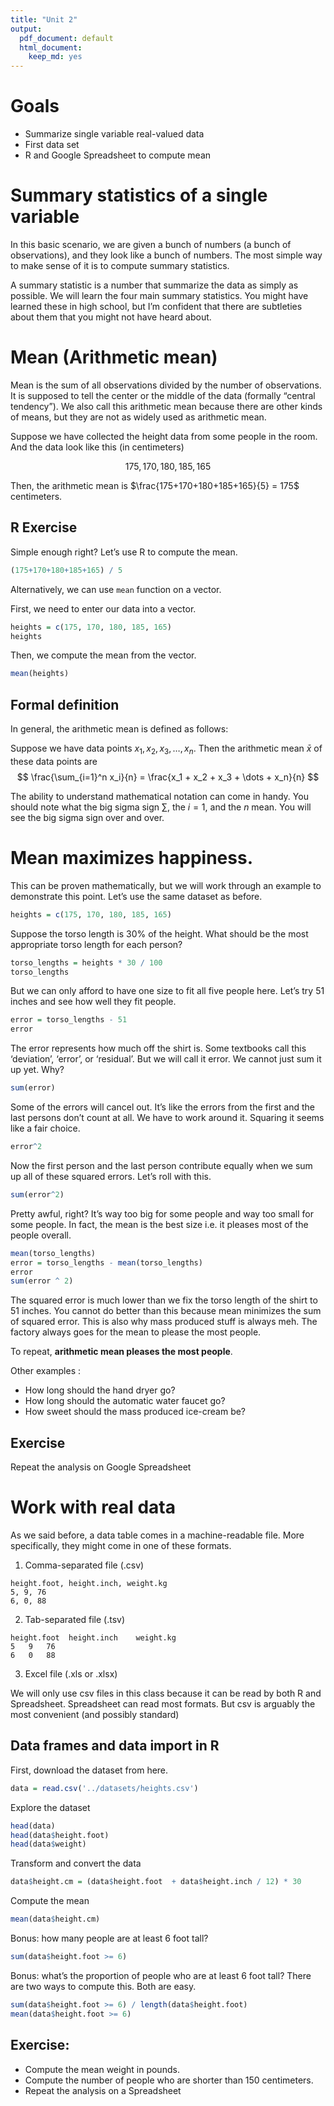 ```yaml
---
title: "Unit 2"
output:
  pdf_document: default
  html_document:
    keep_md: yes
---
```


# Goals

* Summarize single variable real-valued data
* First data set 
* R and Google Spreadsheet to compute mean

# Summary statistics of a single variable

In this basic scenario, we are given a bunch of numbers (a bunch of observations), and they look like a bunch of numbers. The most simple way to make sense of it is to compute summary statistics.

A summary statistic is a number that summarize the data as simply as possible. We will learn the four main summary statistics. You might have learned these in high school, but I’m confident that there are subtleties about them that you might not have heard about. 

\pagebreak

# Mean (Arithmetic mean)
Mean is the sum of all observations divided by the number of observations. It is supposed to tell the center or the middle of the data (formally “central tendency”). We also call this arithmetic mean because there are other kinds of means, but they are not as widely used as arithmetic mean.

Suppose we have collected the height data from some people in the room. And the data look like this (in centimeters)

$$175, 170, 180, 185, 165 $$

Then, the arithmetic mean is $\frac{175+170+180+185+165}{5} = 175$ centimeters.

## R Exercise
Simple enough right? Let's use R to compute the mean. 
```r
(175+170+180+185+165) / 5
```

Alternatively, we can use `mean` function on a vector.

First, we need to enter our data into a vector.
```r
heights = c(175, 170, 180, 185, 165)
heights
```

Then, we compute the mean from the vector.
```r
mean(heights)
```

## Formal definition
In general, the arithmetic mean is defined as follows:

Suppose we have data points $x_1,x_2,x_3,\dots,x_n$. Then the arithmetic mean $\bar{x}$ of these data points are 
$$ \frac{\sum_{i=1}^n x_i}{n} = \frac{x_1 + x_2 + x_3 + \dots + x_n}{n} $$

The ability to understand mathematical notation can come in handy. You should note what the big sigma sign $\sum$, the $i=1$, and the $n$ mean. You will see the big sigma sign over and over. 

\pagebreak

# Mean maximizes happiness. 

This can be proven mathematically, but we will work through an example to demonstrate this point. Let’s use the same dataset as before. 
```r
heights = c(175, 170, 180, 185, 165)
```
Suppose the torso length is 30% of the height. What should be the most appropriate torso length for each person?  
```r
torso_lengths = heights * 30 / 100
torso_lengths
```
But we can only afford to have one size to fit all five people here. Let’s try 51 inches and see how well they fit people.
```r
error = torso_lengths - 51
error
```

The error represents how much off the shirt is. Some textbooks call this ‘deviation’, ‘error’, or ‘residual’. But we will call it error. We cannot just sum it up yet. Why? 

```r
sum(error)
```

Some of the errors will cancel out. It’s like the errors from the first and the last persons don’t count at all. We have to work around it. Squaring it seems like a fair choice.

```r
error^2
```

Now the first person and the last person contribute equally when we sum up all of these squared errors. Let’s roll with this.
```r
sum(error^2)
```

Pretty awful, right? It’s way too big for some people and way too small for some people. In fact, the mean is the best size i.e. it pleases most of the people overall. 
```r
mean(torso_lengths)
error = torso_lengths - mean(torso_lengths)
error
sum(error ^ 2)
```

The squared error is much lower than we fix the torso length of the shirt to 51 inches. 
You cannot do better than this because mean minimizes the sum of squared error. This is also why mass produced stuff is always meh. The factory always goes for the mean to please the most people. 

To repeat, **arithmetic mean pleases the most people**.

Other examples : 

* How long should the hand dryer go? 
* How long should the automatic water faucet go?
* How sweet should the mass produced ice-cream be?

## Exercise
Repeat the analysis on Google Spreadsheet

\pagebreak

# Work with real data

As we said before, a data table comes in a machine-readable file. More specifically, they might come in one of these formats.

1. Comma-separated file (.csv)
```
height.foot, height.inch, weight.kg
5, 9, 76
6, 0, 88
```

2. Tab-separated file (.tsv)
```
height.foot  height.inch	weight.kg
5	9	76
6	0	88
```

3. Excel file (.xls or .xlsx)

We will only use csv files in this class because it can be read by both R and Spreadsheet. Spreadsheet can read most formats. But csv is arguably the most convenient (and possibly standard)

## Data frames and data import in R

First, download the dataset from here.
```r
data = read.csv('../datasets/heights.csv')
```

Explore the dataset
```r
head(data)
head(data$height.foot)
head(data$weight)
```
Transform and convert the data
```r
data$height.cm = (data$height.foot  + data$height.inch / 12) * 30
```
Compute the mean
```r
mean(data$height.cm)
```

Bonus: how many people are at least 6 foot tall?
```r
sum(data$height.foot >= 6)
```
Bonus: what's the proportion of people who are at least 6 foot tall? There are two ways to compute this. Both are easy.
```r
sum(data$height.foot >= 6) / length(data$height.foot)
mean(data$height.foot >= 6)
```
## Exercise:

* Compute the mean weight in pounds.
* Compute the number of people who are shorter than 150 centimeters.
* Repeat the analysis on a Spreadsheet
